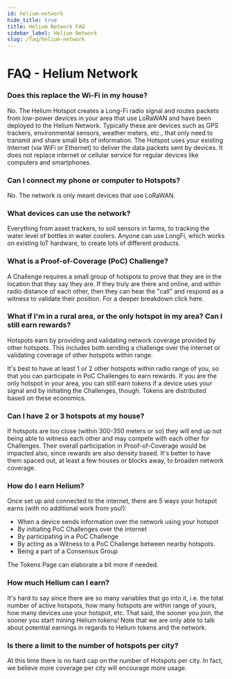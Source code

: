```yaml
---
id: helium-network 
hide_title: true
title: Helium Network FAQ
sidebar_label: Helium Network
slug: /faq/helium-network
---
```


# FAQ - Helium Network

### Does this replace the Wi-Fi in my house?
No. The Helium Hotspot creates a Long-Fi radio signal and routes packets from low-power devices in your area that use LoRaWAN and have been deployed to the Helium Network. Typically these are devices such as GPS trackers, environmental sensors, weather meters, etc., that only need to transmit and share small bits of information. The Hotspot uses your existing Internet (via WiFi or Ethernet) to deliver the data packets sent by devices.  It does not replace internet or cellular service for regular devices like computers and smartphones.
 
### Can I connect my phone or computer to Hotspots?
No. The network is only meant devices that use LoRaWAN.
  
### What devices can use the network?
Everything from asset trackers, to soil sensors in farms, to tracking the water level of bottles in water coolers. Anyone can use LongFi, which works on existing IoT hardware, to create lots of different products. 
  
### What is a Proof-of-Coverage (PoC) Challenge?
A Challenge requires a small group of hotspots to prove that they are in the location that they say they are.  If they truly are there and online, and within radio distance of each other, then they can hear the "call" and respond as a witness to validate their position.  For a deeper breakdown click here.

### What if I'm in a rural area, or the only hotspot in my area?  Can I still earn rewards?
Hotspots earn by providing and validating network coverage provided by other hotspots. This includes both sending a challenge over the internet or validating coverage of other hotspots within range. 
 
It's best to have at least 1 or 2 other hotspots within radio range of you, so that you can participate in PoC Challenges to earn rewards.  If you are the only hotspot in your area, you can still earn tokens if a device uses your signal and by initiating the Challenges, though.  Tokens are distributed based on these economics.
 
### Can I have 2 or 3 hotspots at my house?
If hotspots are too close (within 300-350 meters or so) they will end up not being able to witness each other and may compete with each other for Challenges. Their overall participation in Proof-of-Coverage would be impacted also, since rewards are also density based.  It's better to have them spaced out, at least a few houses or blocks away, to broaden network coverage.  
 
### How do I earn Helium?
Once set up and connected to the internet, there are 5 ways your hotspot earns (with no additional work from you!):
 
- When a device sends information over the network using your hotspot
- By initiating PoC Challenges over the internet
- By participating in a PoC Challenge
- By acting as a Witness to a PoC Challenge between nearby hotspots.
- Being a part of a Consensus Group
 
The Tokens Page can elaborate a bit more if needed.  
  
### How much Helium can I earn?
It's hard to say since there are so many variables that go into it, i.e. the total number of active hotspots, how many hotspots are within range of yours, how many devices use your hotspot, etc.  That said, the sooner you join, the sooner you start mining Helium tokens!  Note that we are only able to talk about potential earnings in regards to Helium tokens and the network.
 
### Is there a limit to the number of hotspots per city?
At this time there is no hard cap on the number of Hotspots per city. In fact, we believe more coverage per city will encourage more usage.  
 
